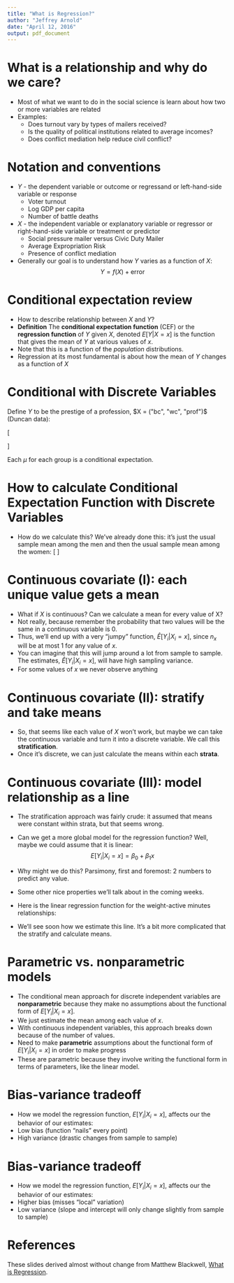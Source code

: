 ```yaml
---
title: "What is Regression?"
author: "Jeffrey Arnold"
date: "April 12, 2016"
output: pdf_document
---
```


# What is a relationship and why do we care?

- Most of what we want to do in the social science is learn about how two or more variables are related
- Examples:
    * Does turnout vary by types of mailers received?
    * Is the quality of political institutions related to average incomes?
    * Does conflict mediation help reduce civil conflict?

# Notation and conventions

- $Y$ - the dependent variable or outcome or regressand or left-hand-side variable or response
    * Voter turnout
    * Log GDP per capita
    * Number of battle deaths
    
- $X$ - the independent variable or explanatory variable or regressor or right-hand-side variable or treatment or predictor
    * Social pressure mailer versus Civic Duty Mailer
    * Average Expropriation Risk
    * Presence of conflict mediation
- Generally our goal is to understand how $Y$ varies as a function of $X$: $$Y = f(X) + \text{error}$$

# Conditional expectation review

- How to describe relationship between $X$ and $Y$?
- **Definition** The **conditional expectation function** (CEF) or the **regression function** of $Y$ given $X$, denoted $E[Y|X = x]$ is the function that gives the mean of $Y$ at various values of $x$.
- Note that this is a function of the *population* distributions.
- Regression at its most fundamental is about how the mean of $Y$ changes as a function of $X$

# Conditional with Discrete Variables

Define $Y$ to be the prestige of a profession, $X = ("bc", "wc", "prof")$ (Duncan data):

\[\begin{aligned}
\mu_{bc} & = E[Y|X = bc] \\
\mu_{wc} & = E[Y|X = wc] \\
\mu_{prof} &= E[Y | X = prof]
\end{aligned}\]

Each $\mu$ for each group is a conditional expectation.

# How to calculate Conditional Expectation Function with Discrete Variables

- How do we calculate this? We've already done this: it's just the usual sample mean among the men and then the usual sample mean among the women:
\[\begin{aligned}
\widehat{E}[Y_i|X_i = wc] &= \frac{1}{n_{wc}} \sum_{i: X_i = wc} Y_i \\
\widehat{E}[Y_i|X_i = bc] &= \frac{1}{n_{bc}} \sum_{i: X_i = bc} Y_i \\
\widehat{E}[Y_i|X_i = prof] &= \frac{1}{n_{prof}} \sum_{i: X_i = prof} Y_i
\end{aligned}\]

# Continuous covariate (I): each unique value gets a mean
- What if $X$ is continuous? Can we calculate a mean for every value of X?
- Not really, because remember the probability that two values will be the same in a continuous variable is 0.
- Thus, we'll end up with a very "jumpy" function, $\widehat{E}[Y_i|X_i = x]$, since $n_x$ will be at most 1 for any value of $x$.
- You can imagine that this will jump around a lot from sample to sample. The estimates, $\widehat{E}[Y_i|X_i = x]$, will have high sampling variance.
- For some values of $x$ we never observe anything

# Continuous covariate (II): stratify and take means

- So, that seems like each value of $X$ won't work, but maybe we can take the continuous variable and turn it into a discrete variable. We call this **stratification**.
- Once it's discrete, we can just calculate the means within each **strata**.

# Continuous covariate (III): model relationship as a line

- The stratification approach was fairly crude: it assumed that means were constant within strata, but that seems wrong.
- Can we get a more global model for the regression function? Well, maybe we could assume that it is linear:
$$E[Y_i|X_i=x] = \beta_0 + \beta_1 x$$
- Why might we do this? Parsimony, first and foremost: 2 numbers to predict any value.
- Some other nice properties we'll talk about in the coming weeks.


- Here is the linear regression function for the weight-active minutes relationships:
- We'll see soon how we estimate this line. It's a bit more complicated that the stratify and calculate means.

# Parametric vs. nonparametric models

- The conditional mean approach for discrete independent variables are **nonparametric** because they make no assumptions about the functional form of $E[Y_i|X_i=x]$.
- We just estimate the mean among each value of $x$.
- With continuous independent variables, this approach breaks down because of the number of values.
- Need to make **parametric** assumptions about the functional form of $E[Y_i|X_i=x]$ in order to make progress
- These are parametric because they involve writing the functional form in terms of parameters, like the linear model.

# Bias-variance tradeoff

- How we model the regression function, $E[Y_i|X_i=x]$, affects our the behavior of our estimates:
- Low bias (function "nails" every point)
- High variance (drastic changes from sample to sample)

# Bias-variance tradeoff

- How we model the regression function, $E[Y_i|X_i=x]$, affects our the behavior of our estimates:
- Higher bias (misses "local" variation)
- Low variance (slope and intercept will only change slightly from sample to sample)

# References

These slides derived almost without change from Matthew Blackwell, [What is Regression](http://www.mattblackwell.org/teaching/gov2000/).
